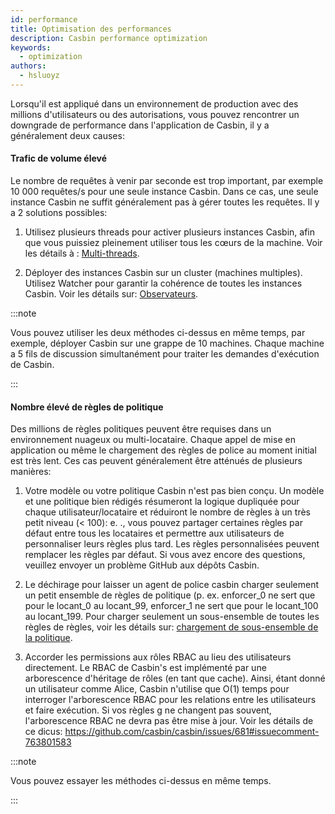 ```yaml
---
id: performance
title: Optimisation des performances
description: Casbin performance optimization
keywords:
  - optimization
authors:
  - hsluoyz
---
```


Lorsqu'il est appliqué dans un environnement de production avec des millions d'utilisateurs ou des autorisations, vous pouvez rencontrer un downgrade de performance dans l'application de Casbin, il y a généralement deux causes:

#### Trafic de volume élevé

Le nombre de requêtes à venir par seconde est trop important, par exemple 10 000 requêtes/s pour une seule instance Casbin. Dans ce cas, une seule instance Casbin ne suffit généralement pas à gérer toutes les requêtes. Il y a 2 solutions possibles:

1. Utilisez plusieurs threads pour activer plusieurs instances Casbin, afin que vous puissiez pleinement utiliser tous les cœurs de la machine. Voir les détails à : [Multi-threads](/docs/multi-threading).

2. Déployer des instances Casbin sur un cluster (machines multiples). Utilisez Watcher pour garantir la cohérence de toutes les instances Casbin. Voir les détails sur: [Observateurs](/docs/watchers).

:::note

Vous pouvez utiliser les deux méthodes ci-dessus en même temps, par exemple, déployer Casbin sur une grappe de 10 machines. Chaque machine a 5 fils de discussion simultanément pour traiter les demandes d'exécution de Casbin.

:::

#### Nombre élevé de règles de politique

Des millions de règles politiques peuvent être requises dans un environnement nuageux ou multi-locataire. Chaque appel de mise en application ou même le chargement des règles de police au moment initial est très lent. Ces cas peuvent généralement être atténués de plusieurs manières:

1. Votre modèle ou votre politique Casbin n'est pas bien conçu. Un modèle et une politique bien rédigés résumeront la logique dupliquée pour chaque utilisateur/locataire et réduiront le nombre de règles à un très petit niveau (< 100): e. ., vous pouvez partager certaines règles par défaut entre tous les locataires et permettre aux utilisateurs de personnaliser leurs règles plus tard. Les règles personnalisées peuvent remplacer les règles par défaut. Si vous avez encore des questions, veuillez envoyer un problème GitHub aux dépôts Casbin.

2. Le déchirage pour laisser un agent de police casbin charger seulement un petit ensemble de règles de politique (p. ex. enforcer_0 ne sert que pour le locant_0 au locant_99, enforcer_1 ne sert que pour le locant_100 au locant_199. Pour charger seulement un sous-ensemble de toutes les règles de règles, voir les détails sur: [chargement de sous-ensemble de la politique](/docs/policy-subset-loading).

3. Accorder les permissions aux rôles RBAC au lieu des utilisateurs directement. Le RBAC de Casbin's est implémenté par une arborescence d'héritage de rôles (en tant que cache). Ainsi, étant donné un utilisateur comme Alice, Casbin n'utilise que O(1) temps pour interroger l'arborescence RBAC pour les relations entre les utilisateurs et faire exécution. Si vos règles g ne changent pas souvent, l'arborescence RBAC ne devra pas être mise à jour. Voir les détails de ce dicus: https://github.com/casbin/casbin/issues/681#issuecomment-763801583

:::note

Vous pouvez essayer les méthodes ci-dessus en même temps.

:::
